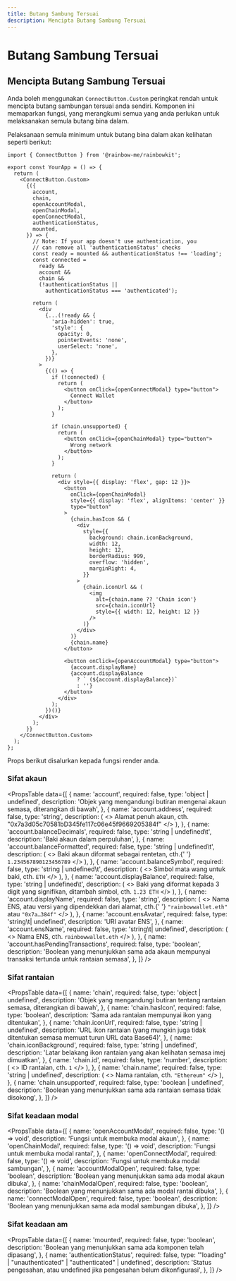 ```yaml
---
title: Butang Sambung Tersuai
description: Mencipta Butang Sambung Tersuai
---
```


# Butang Sambung Tersuai

## Mencipta Butang Sambung Tersuai

Anda boleh menggunakan `ConnectButton.Custom` peringkat rendah untuk mencipta butang sambungan tersuai anda sendiri. Komponen ini memaparkan fungsi, yang merangkumi semua yang anda perlukan untuk melaksanakan semula butang bina dalam.

Pelaksanaan semula minimum untuk butang bina dalam akan kelihatan seperti berikut:

```tsx
import { ConnectButton } from '@rainbow-me/rainbowkit';

export const YourApp = () => {
  return (
    <ConnectButton.Custom>
      {({
        account,
        chain,
        openAccountModal,
        openChainModal,
        openConnectModal,
        authenticationStatus,
        mounted,
      }) => {
        // Note: If your app doesn't use authentication, you
        // can remove all 'authenticationStatus' checks
        const ready = mounted && authenticationStatus !== 'loading';
        const connected =
          ready &&
          account &&
          chain &&
          (!authenticationStatus ||
            authenticationStatus === 'authenticated');

        return (
          <div
            {...(!ready && {
              'aria-hidden': true,
              'style': {
                opacity: 0,
                pointerEvents: 'none',
                userSelect: 'none',
              },
            })}
          >
            {(() => {
              if (!connected) {
                return (
                  <button onClick={openConnectModal} type="button">
                    Connect Wallet
                  </button>
                );
              }

              if (chain.unsupported) {
                return (
                  <button onClick={openChainModal} type="button">
                    Wrong network
                  </button>
                );
              }

              return (
                <div style={{ display: 'flex', gap: 12 }}>
                  <button
                    onClick={openChainModal}
                    style={{ display: 'flex', alignItems: 'center' }}
                    type="button"
                  >
                    {chain.hasIcon && (
                      <div
                        style={{
                          background: chain.iconBackground,
                          width: 12,
                          height: 12,
                          borderRadius: 999,
                          overflow: 'hidden',
                          marginRight: 4,
                        }}
                      >
                        {chain.iconUrl && (
                          <img
                            alt={chain.name ?? 'Chain icon'}
                            src={chain.iconUrl}
                            style={{ width: 12, height: 12 }}
                          />
                        )}
                      </div>
                    )}
                    {chain.name}
                  </button>

                  <button onClick={openAccountModal} type="button">
                    {account.displayName}
                    {account.displayBalance
                      ? ` (${account.displayBalance})`
                      : ''}
                  </button>
                </div>
              );
            })()}
          </div>
        );
      }}
    </ConnectButton.Custom>
  );
};
```

Props berikut disalurkan kepada fungsi render anda.

### Sifat akaun

<PropsTable
  data={[
    {
      name: 'account',
      required: false,
      type: 'object | undefined',
      description:
        'Objek yang mengandungi butiran mengenai akaun semasa, diterangkan di bawah',
    },
    {
      name: 'account.address',
      required: false,
      type: 'string',
      description: (
        <>
          Alamat penuh akaun, cth.
          "0x7a3d05c70581bD345fe117c06e45f9669205384f"
        </>
      ),
    },
    {
      name: 'account.balanceDecimals',
      required: false,
      type: 'string | undefined\t',
      description: 'Baki akaun dalam perpuluhan',
    },
    {
      name: 'account.balanceFormatted',
      required: false,
      type: 'string | undefined\t',
      description: (
        <>
          Baki akaun diformat sebagai rentetan, cth.{' '}
          <code>1.234567890123456789</code>
        </>
      ),
    },
    {
      name: 'account.balanceSymbol',
      required: false,
      type: 'string | undefined\t',
      description: (
        <>
          Simbol mata wang untuk baki, cth. <code>ETH</code>
        </>
      ),
    },
    {
      name: 'account.displayBalance',
      required: false,
      type: 'string | undefined\t',
      description: (
        <>
          Baki yang diformat kepada 3 digit yang signifikan, ditambah simbol, cth. <code>1.23 ETH</code>
        </>
      ),
    },
    {
      name: 'account.displayName',
      required: false,
      type: 'string',
      description: (
        <>
          Nama ENS, atau versi yang dipendekkan dari alamat, cth.{' '}
          <code>"rainbowwallet.eth"</code> atau <code>"0x7a…384f"</code>
        </>
      ),
    },
    {
      name: 'account.ensAvatar',
      required: false,
      type: 'string\t| undefined',
      description: 'URI avatar ENS',
    },
    {
      name: 'account.ensName',
      required: false,
      type: 'string\t| undefined',
      description: (
        <>
          Nama ENS, cth. <code>rainbowwallet.eth</code>
        </>
      ),
    },
    {
      name: 'account.hasPendingTransactions',
      required: false,
      type: 'boolean',
      description:
        'Boolean yang menunjukkan sama ada akaun mempunyai transaksi tertunda untuk rantaian semasa',
    },
  ]}
/>

### Sifat rantaian

<PropsTable
  data={[
    {
      name: 'chain',
      required: false,
      type: 'object | undefined',
      description:
        'Objek yang mengandungi butiran tentang rantaian semasa, diterangkan di bawah',
    },
    {
      name: 'chain.hasIcon',
      required: false,
      type: 'boolean',
      description: 'Sama ada rantaian mempunyai ikon yang ditentukan',
    },
    {
      name: 'chain.iconUrl',
      required: false,
      type: 'string | undefined',
      description:
        'URL ikon rantaian (yang mungkin juga tidak ditentukan semasa memuat turun URL data Base64)',
    },
    {
      name: 'chain.iconBackground',
      required: false,
      type: 'string | undefined',
      description:
        'Latar belakang ikon rantaian yang akan kelihatan semasa imej dimuatkan',
    },
    {
      name: 'chain.id',
      required: false,
      type: 'number',
      description: (
        <>
          ID rantaian, cth. <code>1</code>
        </>
      ),
    },
    {
      name: 'chain.name',
      required: false,
      type: 'string | undefined',
      description: (
        <>
          Nama rantaian, cth. <code>"Ethereum"</code>
        </>
      ),
    },
    {
      name: 'chain.unsupported',
      required: false,
      type: 'boolean | undefined',
      description:
        'Boolean yang menunjukkan sama ada rantaian semasa tidak disokong',
    },
  ]}
/>

### Sifat keadaan modal

<PropsTable
  data={[
    {
      name: 'openAccountModal',
      required: false,
      type: '() => void',
      description: 'Fungsi untuk membuka modal akaun',
    },
    {
      name: 'openChainModal',
      required: false,
      type: '() => void',
      description: 'Fungsi untuk membuka modal rantai',
    },
    {
      name: 'openConnectModal',
      required: false,
      type: '() => void',
      description: 'Fungsi untuk membuka modal sambungan',
    },
    {
      name: 'accountModalOpen',
      required: false,
      type: 'boolean',
      description:
        'Boolean yang menunjukkan sama ada modal akaun dibuka',
    },
    {
      name: 'chainModalOpen',
      required: false,
      type: 'boolean',
      description: 'Boolean yang menunjukkan sama ada modal rantai dibuka',
    },
    {
      name: 'connectModalOpen',
      required: false,
      type: 'boolean',
      description:
        'Boolean yang menunjukkan sama ada modal sambungan dibuka',
    },
  ]}
/>

### Sifat keadaan am

<PropsTable
  data={[
    {
      name: 'mounted',
      required: false,
      type: 'boolean',
      description:
        'Boolean yang menunjukkan sama ada komponen telah dipasang',
    },
    {
      name: 'authenticationStatus',
      required: false,
      type: '"loading" | "unauthenticated" | "authenticated" | undefined',
      description:
        'Status pengesahan, atau undefined jika pengesahan belum dikonfigurasi',
    },
  ]}
/>
